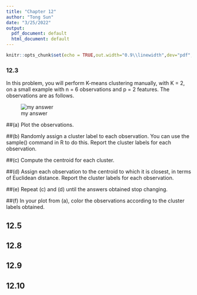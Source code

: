 ```yaml
---
title: "Chapter 12"
author: "Tong Sun"
date: "3/25/2022"
output:
  pdf_document: default
  html_document: default
---
```


```r
knitr::opts_chunk$set(echo = TRUE,out.width="0.9\\linewidth",dev="pdf",fig.align  = 'center')
```

### 12.3
In this problem, you will perform K-means clustering manually, with K = 2, on a small example with n = 6 observations and p = 2 features. The observations are as follows.

![my answer](/Users/christinasun/Desktop/MA679/Assignment/12.3.png)

##(a)
Plot the observations.

##(b)
Randomly assign a cluster label to each observation. You can use the sample() command in R to do this. Report the cluster labels for each observation.

##(c)
Compute the centroid for each cluster.

##(d)
Assign each observation to the centroid to which it is closest, in terms of Euclidean distance. Report the cluster labels for each observation.

##(e)
Repeat (c) and (d) until the answers obtained stop changing.

##(f)
In your plot from (a), color the observations according to the cluster labels obtained.

## 12.5

## 12.8

## 12.9

## 12.10
